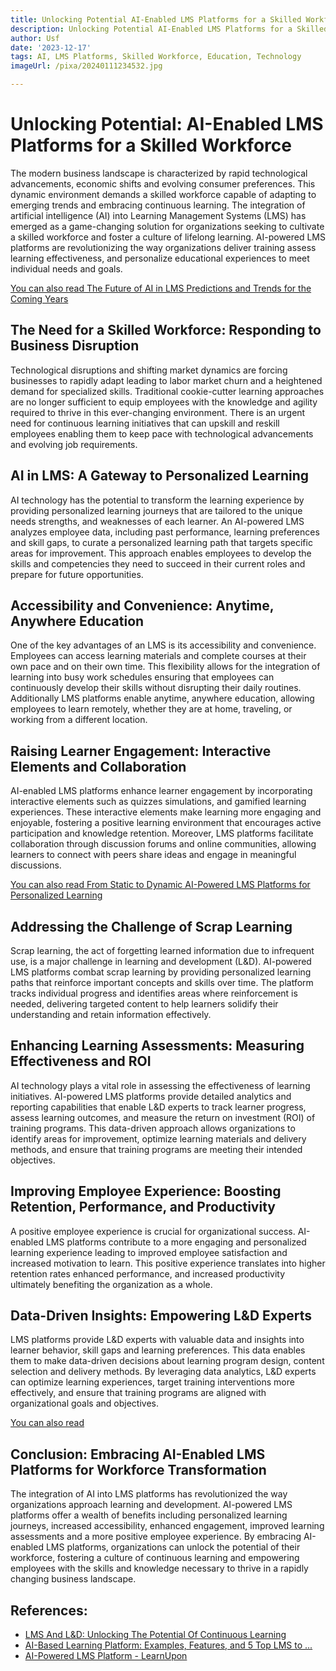 ```yaml
---
title: Unlocking Potential AI-Enabled LMS Platforms for a Skilled Workforce
description: Unlocking Potential AI-Enabled LMS Platforms for a Skilled Workforce
author: Usf
date: '2023-12-17'
tags: AI, LMS Platforms, Skilled Workforce, Education, Technology
imageUrl: /pixa/20240111234532.jpg

---
```

#  Unlocking Potential: AI-Enabled  LMS Platforms for a Skilled Workforce

The modern business landscape is characterized by  rapid technological advancements, economic shifts and evolving consumer preferences. This dynamic environment demands a skilled workforce capable  of adapting to emerging trends and  embracing continuous learning. The  integration of artificial intelligence (AI) into Learning  Management Systems (LMS) has emerged as a game-changing solution for organizations seeking to cultivate a skilled workforce  and foster a culture of lifelong learning. AI-powered LMS platforms are revolutionizing the way organizations deliver training  assess learning effectiveness, and personalize educational  experiences to meet individual needs and goals.

[You can also read The Future  of AI in LMS  Predictions and Trends for the Coming Years](The%20Future%20of%20AI%20in%20LMS%20Predictions%20and%20Trends%20for%20the%20Coming%20Years)


## The Need for a Skilled Workforce:  Responding  to Business Disruption

Technological  disruptions and shifting market dynamics are forcing  businesses to rapidly adapt leading to labor market churn  and a heightened demand for specialized skills. Traditional  cookie-cutter learning approaches are no longer sufficient to equip employees with  the  knowledge and  agility  required to thrive in this  ever-changing environment. There is an urgent need for continuous learning initiatives  that can upskill and reskill employees enabling  them to keep  pace with technological advancements and evolving job requirements.

## AI in LMS: A Gateway to  Personalized Learning

AI  technology has the potential to transform  the learning experience by providing personalized learning journeys that are tailored to the unique needs  strengths, and weaknesses of each learner. An AI-powered LMS analyzes employee data, including past performance, learning preferences and skill gaps, to curate a personalized learning path that targets specific areas  for improvement. This approach enables employees to  develop the skills and competencies they  need to succeed in their current roles and prepare for future  opportunities.

## Accessibility and  Convenience: Anytime,  Anywhere Education

One of the key advantages of an LMS is its accessibility and convenience. Employees can access learning materials and  complete courses at their own pace and on their own time.  This flexibility allows for the integration of  learning into busy work schedules ensuring that employees can  continuously develop their skills without disrupting their daily routines. Additionally LMS platforms  enable anytime, anywhere education,  allowing employees to learn remotely, whether they are at  home, traveling,  or working from a different location.

## Raising Learner  Engagement: Interactive Elements  and Collaboration

AI-enabled  LMS  platforms enhance  learner engagement by incorporating interactive elements such as quizzes simulations,  and gamified  learning experiences. These interactive elements make learning more engaging and  enjoyable,  fostering a positive learning environment  that encourages active participation and knowledge retention. Moreover, LMS platforms facilitate collaboration through discussion forums and online communities, allowing learners to connect with peers share ideas and engage in meaningful discussions.

[You can also read From Static to Dynamic AI-Powered LMS Platforms for Personalized Learning](From%20Static%20to%20Dynamic%20AI-Powered%20LMS%20Platforms%20for%20Personalized%20Learning)


## Addressing the Challenge of Scrap Learning

Scrap learning, the act of forgetting learned information  due to infrequent use,  is a major challenge in learning  and development (L&D). AI-powered LMS platforms combat scrap learning by providing personalized learning paths that reinforce important concepts and skills over time. The platform  tracks individual progress and identifies areas where reinforcement  is needed, delivering targeted content to help learners solidify  their understanding and retain information effectively.

## Enhancing Learning Assessments: Measuring Effectiveness and ROI

AI technology plays a vital  role in assessing the effectiveness of learning initiatives. AI-powered LMS platforms provide detailed analytics  and reporting capabilities that enable  L&D experts  to track learner progress, assess learning outcomes, and measure the return  on investment (ROI) of training programs. This data-driven approach allows organizations to identify areas for improvement, optimize learning materials and delivery methods, and ensure that training  programs are meeting  their intended objectives.

## Improving Employee Experience: Boosting Retention, Performance, and Productivity

A positive employee experience is crucial for organizational success. AI-enabled LMS platforms contribute to a more engaging and personalized learning experience  leading to improved employee satisfaction and increased motivation to learn. This positive experience translates into higher retention rates enhanced performance,  and increased productivity ultimately benefiting the organization as a whole.

## Data-Driven Insights: Empowering L&D Experts

LMS platforms provide L&D experts with valuable data and insights into learner behavior, skill gaps and learning preferences. This data enables them to make data-driven decisions about learning program design, content selection and delivery methods. By leveraging data analytics, L&D experts can optimize learning experiences, target training interventions more effectively, and ensure  that training programs are aligned with organizational goals and objectives.

[You can also read ]()


## Conclusion: Embracing AI-Enabled LMS Platforms  for Workforce Transformation

The integration of AI into LMS  platforms has revolutionized the way organizations  approach learning and  development. AI-powered LMS platforms offer a wealth of benefits including personalized  learning journeys, increased accessibility, enhanced engagement, improved learning assessments and a more  positive employee experience. By embracing AI-enabled LMS platforms, organizations can unlock the potential of their workforce, fostering a  culture of  continuous learning and empowering  employees with  the skills and knowledge necessary to thrive in a rapidly changing business landscape.

## References:
- [LMS And L&D: Unlocking The Potential Of Continuous Learning](https://elearningindustry.com/unlocking-the-potential-continuous-learning-elevating-employee-experience-with-lms)
- [AI-Based Learning Platform: Examples, Features, and 5 Top LMS to ...](https://www.zavvy.io/blog/ai-based-lms)
- [AI-Powered LMS Platform - LearnUpon](https://www.learnupon.com/features/artificial-intelligence/)
